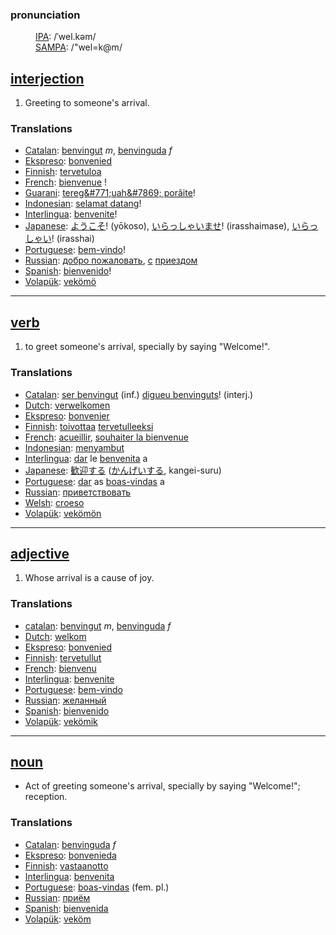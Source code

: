 ===pronunciation===
:[[International Phonetic Alphabet|IPA]]: /ˈwel.kəm/
:[[SAMPA]]: /"wel=k@m/

== [[interjection]] ==
# Greeting to someone's arrival.

===Translations===
*[[Catalan]]: [[benvingut]] ''m'', [[benvinguda]] ''f''
*[[Ekspreso]]: [[bonvenied]]
*[[Finnish]]: [[tervetuloa]]
*[[French]]: [[bienvenue]] !
*[[Guarani]]: [[tereg&#771;uah&#7869; porãite]]!
*[[Indonesian]]: [[selamat datang]]!
*[[Interlingua]]: [[benvenite]]!
*[[Japanese]]: [[ようこそ]]! (yōkoso), [[いらっしゃいませ]]! (irasshaimase), [[いらっしゃい]]! (irasshai)
*[[Portuguese]]: [[bem-vindo]]!
*[[Russian]]: [[добро пожаловать]], [[с]] [[приезд|приездом]]
*[[Spanish]]: [[bienvenido]]!
*[[Volapük]]: [[vekömö]]
----

== [[verb]] ==
# to greet someone's arrival, specially by saying "Welcome!".

===Translations===
*[[Catalan]]: [[ser benvingut]] (inf.) [[digueu benvinguts]]! (interj.)
*[[Dutch]]: [[verwelkomen]]
*[[Ekspreso]]: [[bonvenier]]
*[[Finnish]]: [[toivottaa]] [[tervetullut|tervetulleeksi]]
*[[French]]: [[acueillir]], [[souhaiter la bienvenue]]
*[[Indonesian]]: [[sambut|menyambut]]
*[[Interlingua]]: [[dar]] le [[benvenita]] a
*[[Japanese]]: [[歓迎]]する ([[かんげい]]する, kangei-suru)
*[[Portuguese]]: [[dar]] as [[boas-vindas]] a
*[[Russian]]: [[приветствовать]]
*[[Welsh]]: [[croeso]]
*[[Volapük]]: [[vekömön]]
----

== [[adjective]] ==
# Whose arrival is a cause of joy.

===Translations===
*[[catalan]]: [[benvingut]] ''m'', [[benvinguda]] ''f''
*[[Dutch]]: [[welkom]]
*[[Ekspreso]]: [[bonvenied]]
*[[Finnish]]: [[tervetullut]]
*[[French]]: [[bienvenu]]
*[[Interlingua]]: [[benvenite]]
*[[Portuguese]]: [[bem-vindo]]
*[[Russian]]: [[желанный]]
*[[Spanish]]: [[bienvenido]]
*[[Volapük]]: [[vekömik]]

----

== [[noun]] ==
* Act of greeting someone's arrival, specially by saying "Welcome!"; reception.

===Translations===
*[[Catalan]]: [[benvinguda]] ''f''
*[[Ekspreso]]: [[bonvenieda]]
*[[Finnish]]: [[vastaanotto]]
*[[Interlingua]]: [[benvenita]]
*[[Portuguese]]: [[boas-vindas]] (fem. pl.)
*[[Russian]]: [[приём]]
*[[Spanish]]: [[bienvenida]]
*[[Volapük]]: [[veköm]]